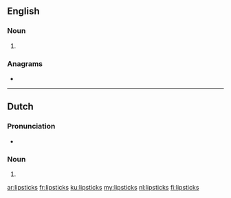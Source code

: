 ==English==

===Noun===
{{head|en|noun plural form}}

# {{plural of|lipstick|lang=en}}

===Anagrams===
* {{l|en|slipstick}}

----

==Dutch==

===Pronunciation===
* {{audio|Nl-lipsticks.ogg|Audio|lang=nl}}

===Noun===
{{head|nl|noun plural form}}

# {{nl-noun form of|pl|lipstick}}

[[ar:lipsticks]]
[[fr:lipsticks]]
[[ku:lipsticks]]
[[my:lipsticks]]
[[nl:lipsticks]]
[[fi:lipsticks]]